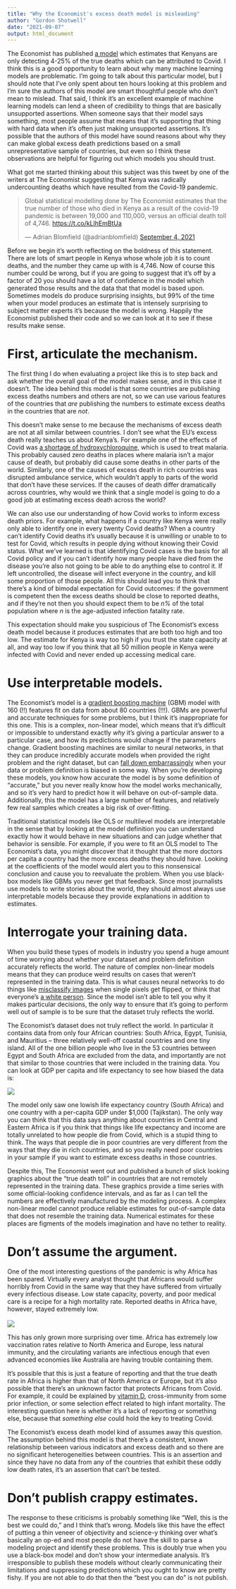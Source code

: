 ```yaml
---
title: "Why the Economist's excess death model is misleading"
author: "Gordon Shotwell"
date: "2021-09-07"
output: html_document
---
```


The Economist has published [a model](https://github.com/GShotwell/covid-19-the-economist-global-excess-deaths-model) which estimates that Kenyans are only detecting 4-25% of the true deaths which can be attributed to Covid. I think this is a good opportunity to learn about why many machine learning models are problematic. I'm going to talk about this particular model, but I should note that I've only spent about ten hours looking at this problem and I'm sure the authors of this model are smart thoughtful people who don't mean to mislead. That said, I think it's an excellent example of machine learning models can lend a sheen of credibility to things that are basically unsupported assertions. When someone says that their model says something, most people assume that means that it's supporting that thing with hard data when it's often just making unsupported assertions. It's possible that the authors of this model have sound reasons about why they can make global excess death predictions based on a small unrepresentative sample of countries, but even so I think these observations are helpful for figuring out which models you should trust.

What got me started thinking about this subject was this tweet by one of the writers at The Economist suggesting that Kenya was radically undercounting deaths which have resulted from the Covid-19 pandemic.

<blockquote class="twitter-tweet">

<p lang="en" dir="ltr">

Global statistical modelling done by The Economist estimates that the true number of those who died in Kenya as a result of the covid-19 pandemic is between 19,000 and 110,000, versus an official death toll of 4,746. <a href="https://t.co/kLlhEmBtUa">https://t.co/kLlhEmBtUa</a>

</p>

--- Adrian Blomfield (@adrianblomfield) <a href="https://twitter.com/adrianblomfield/status/1434004846592593923?ref_src=twsrc%5Etfw">September 4, 2021</a>

</blockquote>

```{=html}
<script async src="https://platform.twitter.com/widgets.js" charset="utf-8"></script>
```
Before we begin it's worth reflecting on the boldness of this statement. There are lots of smart people in Kenya whose whole job it is to count deaths, and the number they came up with is 4,746. Now of course this number could be wrong, but if you are going to suggest that it's off by a factor of 20 you should have a lot of confidence in the model which generated those results and the data that that model is based upon. Sometimes models do produce surprising insights, but 99% of the time when your model produces an estimate that is intensely surprising to subject matter experts it's because the model is wrong. Happily the Economist published their code and so we can look at it to see if these results make sense.

# First, articulate the mechanism.

The first thing I do when evaluating a project like this is to step back and ask whether the overall goal of the model makes sense, and in this case it doesn't. The idea behind this model is that some countries are publishing excess deaths numbers and others are not, so we can use various features of the countries that *are* publishing the numbers to estimate excess deaths in the countries that are *not*.

This doesn't make sense to me because the mechanisms of excess death are not at all similar between countries. I don't see what the EU's excess death really teaches us about Kenya's. For example one of the effects of Covid was [a shortage of hydroxychloroquine,](https://www.sciencedaily.com/releases/2020/11/201106103103.htm) which is used to treat malaria. This probably caused zero deaths in places where malaria isn't a major cause of death, but probably did cause some deaths in other parts of the world. Similarly, one of the causes of excess death in rich countries was disrupted ambulance service, which wouldn't apply to parts of the world that don't have these services. If the causes of death differ dramatically across countries, why would we think that a single model is going to do a good job at estimating excess death across the world?

We can also use our understanding of how Covid works to inform excess death priors. For example, what happens if a country like Kenya were really only able to identify one in every twenty Covid deaths? When a country can't identify Covid deaths it's usually because it is unwilling or unable to to test for Covid, which results in people dying without knowing their Covid status. What we've learned is that identifying Covid cases is the basis for all Covid policy and if you can't identify how many people have died from the disease you're also not going to be able to do anything else to control it. If left uncontrolled, the disease will infect everyone in the country, and kill some proportion of those people. All this should lead you to think that there's a kind of bimodal expectation for Covid outcomes: if the government is competent then the excess deaths should be close to reported deaths, and if they're not then you should expect them to be *n%* of the total population where *n* is the age-adjusted infection fatality rate.

This expectation should make you suspicious of The Economist's excess death model because it produces estimates that are both too high and too low. The estimate for Kenya is way too high if you trust the state capacity at all, and way too low if you think that all 50 million people in Kenya were infected with Covid and never ended up accessing medical care.

# Use interpretable models.

The Economist's model is a [gradient boosting machine](https://github.com/Blunde1/agtboost) (GBM) model with 160 (!!) features fit on data from about 80 countries (!!!). GBMs are powerful and accurate techniques for some problems, but I think it's inappropriate for this one. This is a complex, non-linear model, which means that it's difficult or impossible to understand exactly *why* it's giving a particular answer to a particular case, and how its predictions would change if the parameters change. Gradient boosting machines are similar to neural networks, in that they can produce incredibly accurate models when provided the right problem and the right dataset, but can [fall down embarrassingly](https://www.theguardian.com/technology/2020/sep/21/twitter-apologises-for-racist-image-cropping-algorithm) when your data or problem definition is biased in some way. When you're developing these models, you know how accurate the model is by some definition of "accurate," but you never really know how the model works mechanically, and so it's very hard to predict how it will behave on out-of-sample data. Additionally, this the model has a large number of features, and relatively few real samples which creates a big risk of over-fitting.

Traditional statistical models like OLS or multilevel models are interpretable in the sense that by looking at the model definition you can understand exactly how it would behave in new situations and can judge whether that behavior is sensible. For example, if you were to fit an OLS model to The Economist's data, you might discover that it thought that the more doctors per capita a country had the more excess deaths they should have. Looking at the coefficients of the model would alert you to this nonsensical conclusion and cause you to reevaluate the problem. When you use black-box models like GBMs you never get that feedback. Since most journalists use models to write stories about the world, they should almost always use interpretable models because they provide explanations in addition to estimates.

# Interrogate your training data.

When you build these types of models in industry you spend a huge amount of time worrying about whether your dataset and problem definition accurately reflects the world. The nature of complex non-linear models means that they can produce weird results on cases that weren't represented in the training data. This is what causes neural networks to do things like [misclassify images](https://arxiv.org/abs/1710.08864) when single pixels get flipped, or think that everyone's [a white person](https://www.technologyreview.com/2020/12/10/1013617/racism-data-science-artificial-intelligence-ai-opinion/). Since the model isn't able to tell you why it makes particular decisions, the only way to ensure that it's going to perform well out of sample is to be sure that the dataset truly reflects the world.

The Economist's dataset does not truly reflect the world. In particular it contains data from only four African countries: South Africa, Egypt, Tunisia, and Mauritius -- three relatively well-off coastal countries and one tiny island. All of the one billion people who live in the 53 countries between Egypt and South Africa are excluded from the data, and importantly are not that similar to those countries that were included in the training data. You can look at GDP per capita and life expectancy to see how biased the data is:

![](/img/paste-2BB84D1B.png)

The model only saw one lowish life expectancy country (South Africa) and one country with a per-capita GDP under \$1,000 (Tajikstan). The only way you can think that this data says anything about countries in Central and Eastern Africa is if you think that things like life expectancy and income are totally unrelated to how people die from Covid, which is a stupid thing to think. The ways that people die in poor countries are very different from the ways that they die in rich countries, and so you really need poor countries in your sample if you want to estimate excess deaths in those countries.

Despite this, The Economist went out and published a bunch of slick looking graphics about the "true death toll" in countries that are not remotely represented in the training data. These graphics provide a time series with some official-looking confidence intervals, and as far as I can tell the numbers are effectively manufactured by the modeling process. A complex non-linear model cannot produce reliable estimates for out-of-sample data that does not resemble the training data. Numerical estimates for these places are figments of the models imagination and have no tether to reality.

# Don't assume the argument.

One of the most interesting questions of the pandemic is why Africa has been spared. Virtually every analyst thought that Africans would suffer horribly from Covid in the same way that they have suffered from virtually every infectious disease. Low state capacity, poverty, and poor medical care is a recipe for a high mortality rate. Reported deaths in Africa have, however, stayed extremely low.\
\
![](/img/paste-E793515C.png)

This has only grown more surprising over time. Africa has extremely low vaccination rates relative to North America and Europe, less natural immunity, and the circulating variants are infectious enough that even advanced economies like Australia are having trouble containing them.

It's possible that this is just a feature of reporting and that the true death rate in Africa is higher than that of North America or Europe, but it's also possible that there's an unknown factor that protects Africans from Covid. For example, it could be explained by [vitamin D](https://shotwell.ca/posts/africa-covid/), cross-immunity from some prior infection, or some selection effect related to high infant mortality. The interesting question here is whether it's a lack of reporting or something else, because that *something else* could hold the key to treating Covid.

The Economist's excess death model kind of assumes away this question. The assumption behind this model is that there's a consistent, known relationship between various indicators and excess death and so there are no significant heterogeneities between countries. This is an assertion and since they have no data from any of the countries that exhibit these oddly low death rates, it's an assertion that can't be tested.

# Don't publish crappy estimates.

The response to these criticisms is probably something like "Well, this is the best we could do," and I think that's wrong. Models like this have the effect of putting a thin veneer of objectivity and science-y thinking over what's basically an op-ed and most people do not have the skill to parse a modeling project and identify these problems. This is doubly true when you use a black-box model and don't show your intermediate analysis. It's irresponsible to publish these models without clearly communicating their limitations and suppressing predictions which you ought to know are pretty fishy. If you are not able to do that then the "best you can do" is not publish.
